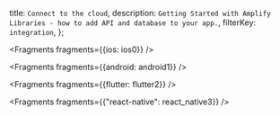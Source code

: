   title: `Connect to the cloud`,
  description: `Getting Started with Amplify Libraries - how to add API and database to your app.`,
  filterKey: `integration`,
};


<Fragments fragments={{ios: ios0}} />


<Fragments fragments={{android: android1}} />


<Fragments fragments={{flutter: flutter2}} />


<Fragments fragments={{"react-native": react_native3}} />

